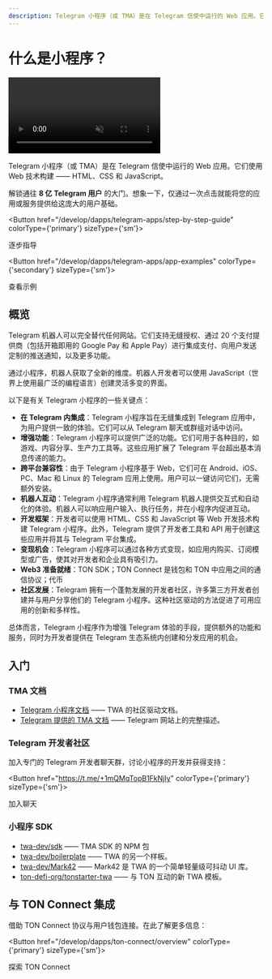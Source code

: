 ```yaml
---
description: Telegram 小程序（或 TMA）是在 Telegram 信使中运行的 Web 应用。它们使用 Web 技术构建 —— HTML、CSS 和 JavaScript。
---
```


# 什么是小程序？

<div style={{width: '100%', textAlign:'center', margin: '10pt auto'}}>
  <video style={{width: '100%',maxWidth: '600px', borderRadius: '10pt'}} muted={true} autoPlay={true} loop={true}>
    <source src="/files/twa.mp4" type="video/mp4" />

您的浏览器不支持视频标签。

  </video>
</div>

Telegram 小程序（或 TMA）是在 Telegram 信使中运行的 Web 应用。它们使用 Web 技术构建 —— HTML、CSS 和 JavaScript。

解锁通往 **8 亿 Telegram 用户** 的大门。想象一下，仅通过一次点击就能将您的应用或服务提供给这庞大的用户基础。


<Button href="/develop/dapps/telegram-apps/step-by-step-guide" colorType={'primary'} sizeType={'sm'}>

逐步指导

</Button>


<Button href="/develop/dapps/telegram-apps/app-examples" colorType={'secondary'} sizeType={'sm'}>

查看示例

</Button>


## 概览

Telegram 机器人可以完全替代任何网站。它们支持无缝授权、通过 20 个支付提供商（包括开箱即用的 Google Pay 和 Apple Pay）进行集成支付、向用户发送定制的推送通知，以及更多功能。

通过小程序，机器人获取了全新的维度。机器人开发者可以使用 JavaScript（世界上使用最广泛的编程语言）创建灵活多变的界面。

以下是有关 Telegram 小程序的一些关键点：

- **在 Telegram 内集成**：Telegram 小程序旨在无缝集成到 Telegram 应用中，为用户提供一致的体验。它们可以从 Telegram 聊天或群组对话中访问。
- **增强功能**：Telegram 小程序可以提供广泛的功能。它们可用于各种目的，如游戏、内容分享、生产力工具等。这些应用扩展了 Telegram 平台超出基本消息传递的能力。
- **跨平台兼容性**：由于 Telegram 小程序基于 Web，它们可在 Android、iOS、PC、Mac 和 Linux 的 Telegram 应用上使用。用户可以一键访问它们，无需额外安装。
- **机器人互动**：Telegram 小程序通常利用 Telegram 机器人提供交互式和自动化的体验。机器人可以响应用户输入、执行任务，并在小程序内促进互动。
- **开发框架**：开发者可以使用 HTML、CSS 和 JavaScript 等 Web 开发技术构建 Telegram 小程序。此外，Telegram 提供了开发者工具和 API 用于创建这些应用并将其与 Telegram 平台集成。
- **变现机会**：Telegram 小程序可以通过各种方式变现，如应用内购买、订阅模型或广告，使其对开发者和企业具有吸引力。
- **Web3 准备就绪**：TON SDK；TON Connect 是钱包和 TON 中应用之间的通信协议；代币
- **社区发展**：Telegram 拥有一个蓬勃发展的开发者社区，许多第三方开发者创建并与用户分享他们的 Telegram 小程序。这种社区驱动的方法促进了可用应用的创新和多样性。

总体而言，Telegram 小程序作为增强 Telegram 体验的手段，提供额外的功能和服务，同时为开发者提供在 Telegram 生态系统内创建和分发应用的机会。

## 入门

### TMA 文档

- [Telegram 小程序文档](https://docs.telegram-mini-apps.com) —— TWA 的社区驱动文档。
- [Telegram 提供的 TMA 文档](https://core.telegram.org/bots/webapps) —— Telegram 网站上的完整描述。

### Telegram 开发者社区

加入专门的 Telegram 开发者聊天群，讨论小程序的开发并获得支持：


<Button href="https://t.me/+1mQMqTopB1FkNjIy" colorType={'primary'} sizeType={'sm'}>

加入聊天

</Button>


### 小程序 SDK

- [twa-dev/sdk](https://github.com/twa-dev/sdk) —— TMA SDK 的 NPM 包
- [twa-dev/boilerplate](https://github.com/twa-dev/Boilerplate) —— TWA 的另一个样板。
- [twa-dev/Mark42](https://github.com/twa-dev/Mark42) —— Mark42 是 TWA 的一个简单轻量级可抖动 UI 库。
- [ton-defi-org/tonstarter-twa](https://github.com/ton-defi-org/tonstarter-twa) —— 与 TON 互动的新 TWA 模板。

## 与 TON Connect 集成

借助 TON Connect 协议与用户钱包连接。在此了解更多信息：


<Button href="/develop/dapps/ton-connect/overview" colorType={'primary'} sizeType={'sm'}>

探索 TON Connect

</Button>

